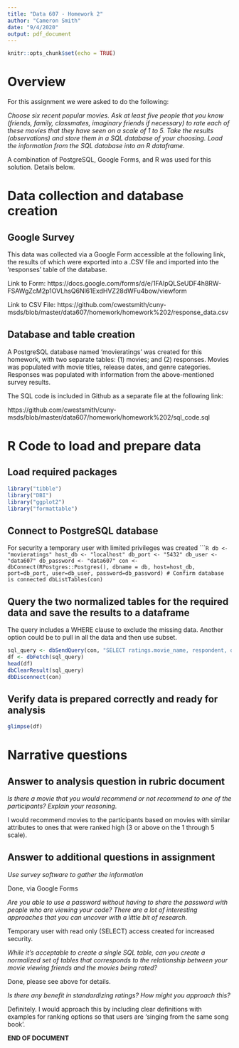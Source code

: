---
title: "Data 607 - Homework 2"
author: "Cameron Smith"
date: "9/4/2020"
output: pdf_document
---

```{r setup, include=FALSE}
knitr::opts_chunk$set(echo = TRUE)
```

# Overview

For this assignment we were asked to do the following:

*Choose six recent popular movies. Ask at least five people that you know (friends, family, classmates, imaginary friends if necessary) to rate each of these movies that they have seen on a scale of 1 to 5. Take the results (observations) and store them in a SQL database of your choosing. Load the information from the SQL database into an R dataframe.*

A combination of PostgreSQL, Google Forms, and R was used for this solution.  Details below.

# Data collection and database creation

## Google Survey
This data was collected via a Google Form accessible at the following link, the results of which were exported into a .CSV file and imported into the 'responses' table of the database.

Link to Form:
https://docs.google.com/forms/d/e/1FAIpQLSeUDF4h8RW-FSAWgZcM2p1OVLhsQ6Nl61ExdHVZ28dWFu4bow/viewform

Link to CSV File:
https://github.com/cwestsmith/cuny-msds/blob/master/data607/homework/homework%202/response_data.csv

## Database and table creation
A PostgreSQL database named 'movieratings' was created for this homework, with two separate tables: (1) movies; and (2) responses.  Movies was populated with movie titles, release dates, and genre categories.  Responses was populated with information from the above-mentioned survey results.

The SQL code is included in Github as a separate file at the following link:

https://github.com/cwestsmith/cuny-msds/blob/master/data607/homework/homework%202/sql_code.sql

# R Code to load and prepare data

## Load required packages
```{R}
library("tibble")
library("DBI")
library("ggplot2")
library("formattable")

```

## Connect to PostgreSQL database
For security a temporary user with limited privileges was created
``````{R}
db <- "movieratings"
host_db <- "localhost"
db_port <- "5432"
db_user <- "data607"
db_password <- "data607"
con <- dbConnect(RPostgres::Postgres(), dbname = db, host=host_db, port=db_port, user=db_user, password=db_password)
# Confirm database is connected
dbListTables(con) 
```

## Query the two normalized tables for the required data and save the results to a dataframe
The query includes a WHERE clause to exclude the missing data.  Another option could be to pull in all the data and then use subset.
```{R}
sql_query <- dbSendQuery(con, "SELECT ratings.movie_name, respondent, date, rating, release_date, category FROM ratings INNER JOIN movies ON movies.movie_name = ratings.movie_name WHERE ratings.rating IS NOT NULL")
df <- dbFetch(sql_query)
head(df)
dbClearResult(sql_query)
dbDisconnect(con)
```

## Verify data is prepared correctly and ready for analysis
```{R}
glimpse(df)
```
# Narrative questions

## Answer to analysis question in rubric document

*Is there a movie that you would recommend or not recommend to one of the participants? Explain your reasoning.*

I would recommend movies to the participants based on movies with similar attributes to ones that were ranked high (3 or above on the 1 through 5 scale).

## Answer to additional questions in assignment

*Use survey software to gather the information*

Done, via Google Forms

*Are you able to use a password without having to share the password with people who are viewing your code? There are a lot of interesting approaches that you can uncover with a little bit of research.*

Temporary user with read only (SELECT) access created for increased security.

*While it’s acceptable to create a single SQL table, can you create a normalized set of tables that corresponds to the relationship between your movie viewing friends and the movies being rated?*

Done, please see above for details.

*Is there any benefit in standardizing ratings? How might you approach this?*

Definitely.  I would approach this by including clear definitions with examples for ranking options so that users are 'singing from the same song book'.

**END OF DOCUMENT**
